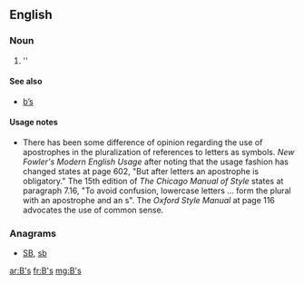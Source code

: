 {{also|.bs|b's|B's|bs|Bs|BS|␈|฿s|฿'s}}
==English==

===Noun===
{{head|en|plural|head=[[B]][[’s]]}}

# ''{{plural of|B}}

====See also====
* [[b's|b’s]]

====Usage notes====
* There has been some difference of opinion regarding the use of apostrophes in the pluralization of references to letters as symbols.  ''New Fowler's Modern English Usage'' after noting that the usage fashion has changed states at page 602, "But after letters an apostrophe is obligatory."    The 15th edition of ''The Chicago Manual of Style'' states at paragraph 7.16, "To avoid confusion, lowercase letters ... form the plural with an apostrophe and an s".  The ''Oxford Style Manual'' at page 116 advocates the use of common sense.

===Anagrams===
* [[SB#English|SB]], [[sb#English|sb]]

[[ar:B's]]
[[fr:B's]]
[[mg:B's]]